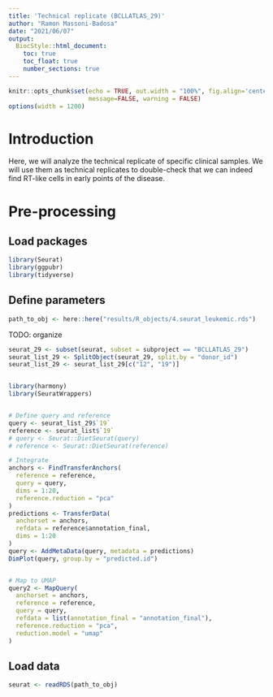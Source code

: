 ```yaml
---
title: 'Technical replicate (BCLLATLAS_29)'
author: "Ramon Massoni-Badosa"
date: "2021/06/07"
output: 
  BiocStyle::html_document:
    toc: true
    toc_float: true
    number_sections: true
---
```


```r
knitr::opts_chunk$set(echo = TRUE, out.width = "100%", fig.align='center', 
                      message=FALSE, warning = FALSE)
options(width = 1200)
```


# Introduction

Here, we will analyze the technical replicate of specific clinical samples. We will use them as technical replicates to double-check that we can indeed find RT-like cells in early points of the disease.


# Pre-processing

## Load packages

```r
library(Seurat)
library(ggpubr)
library(tidyverse)
```


## Define parameters

```r
path_to_obj <- here::here("results/R_objects/4.seurat_leukemic.rds")
```

TODO: organize

```r
seurat_29 <- subset(seurat, subset = subproject == "BCLLATLAS_29")
seurat_list_29 <- SplitObject(seurat_29, split.by = "donor_id") 
seurat_list_29 <- seurat_list_29[c("12", "19")]


library(harmony)
library(SeuratWrappers)


# Define query and reference
query <- seurat_list_29$`19`
reference <- seurat_list$`19`
# query <- Seurat::DietSeurat(query)
# reference <- Seurat::DietSeurat(reference)

# Integrate
anchors <- FindTransferAnchors(
  reference = reference,
  query = query,
  dims = 1:20,
  reference.reduction = "pca"
)
predictions <- TransferData(
  anchorset = anchors,
  refdata = reference$annotation_final,
  dims = 1:20
)
query <- AddMetaData(query, metadata = predictions)
DimPlot(query, group.by = "predicted.id")


# Map to UMAP
query2 <- MapQuery(
  anchorset = anchors,
  reference = reference,
  query = query,
  refdata = list(annotation_final = "annotation_final"),
  reference.reduction = "pca",
  reduction.model = "umap"
)
```


## Load data

```r
seurat <- readRDS(path_to_obj)
```


